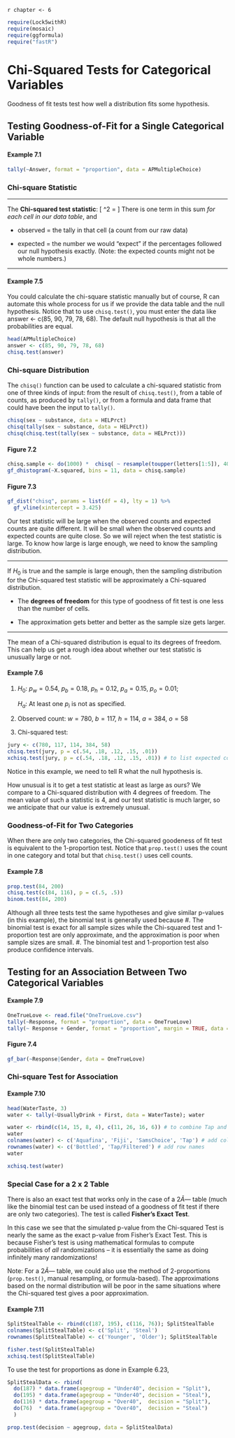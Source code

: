 `r chapter <- 6`
```r
require(Lock5withR)
require(mosaic)
require(ggformula)
require("fastR")
```

# Chi-Squared Tests for Categorical Variables

<!-- do(10) *  chisq.test(tally( ~ resample(toupper(letters[1:5]), 400) ) )$statistic -->
<!-- rmultinom(10, 400, prob = c(.2, .2, .2, .2, .2)) -->

Goodness of fit tests test how well a distribution fits some hypothesis.

## Testing Goodness-of-Fit for a Single Categorical Variable

#### Example 7.1 {-}

```r
tally(~Answer, format = "proportion", data = APMultipleChoice)
```


<!-- ### Null and Alternative Hypotheses {-} -->
<!-- Example 7.2 -->

<!-- ### Expected Counts {-} -->
<!-- Example 7.3 -->
<!-- Example 7.4 -->

### Chi-square Statistic {-}


----

The **Chi-squared test statistic**:
\[
\chi^2 = \sum \frac{(\mbox{observed} - \mbox{expected})^2 }{ \mbox{expected} }
\]
There is one term in this sum _for each cell in our data table_, and

<span class="itemize">

* observed $=$ the tally in that cell (a count from our raw data)

* expected $=$ the number we would "expect" if the percentages followed our null hypothesis exactly.  (Note: the expected counts might not be whole numbers.)

</span>

----


#### Example 7.5 {-}

You could calculate the chi-square statistic manually but of course, R  can automate this whole process for us if we provide the data table and the null hypothesis. Notice that to use `chisq.test()`, you must enter the data like answer <- c(85, 90, 79, 78, 68). The default null hypothesis is that all the probabilities are equal.

```r
head(APMultipleChoice)
answer <- c(85, 90, 79, 78, 68)
chisq.test(answer)
```


<!-- #### Figure 7.1 {-} -->

### Chi-square Distribution {-}

The `chisq()` function can be used to calculate a chi-squared statistic from one 
of three kinds of input: from the result of `chisq.test()`, from a table of counts, as 
produced by `tally()`, or from a formula and data frame that could have been the input
to `tally()`.

```r
chisq(sex ~ substance, data = HELPrct)
chisq(tally(sex ~ substance, data = HELPrct))
chisq(chisq.test(tally(sex ~ substance, data = HELPrct)))
```


#### Figure 7.2 {-}

```r
chisq.sample <- do(1000) *  chisq( ~ resample(toupper(letters[1:5]), 400))
gf_dhistogram(~X.squared, bins = 11, data = chisq.sample)
```


#### Figure 7.3 {-}

```r
gf_dist("chisq", params = list(df = 4), lty = 1) %>%
  gf_vline(xintercept = 3.425)
```

<!-- AuthNote --- using vline instead of coloring sections, add label for at 3.424 -->
Our test statistic will be large when the observed counts and expected counts are quite different.  It will be small when the observed counts and expected counts are quite close.  So we will reject when the test statistic is large. To know how large is large enough, we need to know the sampling distribution.


----

If $H_0$ is true and the sample is large enough, then the sampling distribution for the Chi-squared test statistic will be approximately a Chi-squared distribution.  

<span class="itemize">

  * The **degrees of freedom** for this type of goodness of fit test is one less than the number of cells.

  * The approximation gets better and better as the sample size gets larger.

</span>

----


The mean of a Chi-squared distribution is equal to its degrees of freedom. This can help us get a rough idea about whether our test statistic is unusually large or not.

#### Example 7.6 {-}

<span class="enumerate">
  
#. $H_0$: $p_w= 0.54$, $p_b= 0.18$, $p_h= 0.12$, $p_a= 0.15$, $p_o= 0.01$;  
  
    $H_a$: At least one $p_i$ is not as specified.
  
#. Observed count: $w=780$, $b=117$, $h=114$, $a=384$, $o=58$
#. Chi-squared test:

```r
jury <- c(780, 117, 114, 384, 58)
chisq.test(jury, p = c(.54, .18, .12, .15, .01))
xchisq.test(jury, p = c(.54, .18, .12, .15, .01)) # to list expected counts
```

Notice in this example, we need to tell R  what the null hypothesis is.

How unusual is it to get a test statistic at least as large as 
ours? We compare to a Chi-squared distribution with 4 degrees of freedom. The mean value of such a statistic is 4, and our test statistic is much larger, so we anticipate that our value is extremely unusual.
</span>

<!-- Example 7.7 -->

### Goodness-of-Fit for Two Categories {-}

When there are only two categories, the Chi-squared goodeness of fit test is equivalent to the 1-proportion test. Notice that `prop.test()` uses the count in one category and total but that `chisq.test()` uses cell counts.

#### Example 7.8 {-}

```r
prop.test(84, 200)
chisq.test(c(84, 116), p = c(.5, .5))
binom.test(84, 200)
```


Although all three tests test the same hypotheses and give similar p-values (in this
example), the binomial test is generally used because
<span class="itemize">
#. The binomial test is exact for all sample sizes while the Chi-squared test and 1-proportion test
are only approximate, and the approximation is poor when sample sizes are small.
#.   The binomial test and 1-proportion test also produce confidence intervals.
</span>


## Testing for an Association Between Two Categorical Variables

#### Example 7.9 {-}

```r
OneTrueLove <- read.file("OneTrueLove.csv")
tally(~Response, format = "proportion", data = OneTrueLove)
tally(~ Response + Gender, format = "proportion", margin = TRUE, data = OneTrueLove)
```


#### Figure 7.4 {-}

```r
gf_bar(~Response|Gender, data = OneTrueLove)
```


<!-- ### Null and Alternative Hypothesis {-} -->
<!-- ### Expected Counts for a Two-Way Table {-} -->

### Chi-square Test for Association {-}

#### Example 7.10 {-}

```r
head(WaterTaste, 3)
water <- tally(~UsuallyDrink + First, data = WaterTaste); water
```

```r
water <- rbind(c(14, 15, 8, 4), c(11, 26, 16, 6)) # to combine Tap and Filtered
water
colnames(water) <- c('Aquafina', 'Fiji', 'SamsChoice', 'Tap') # add column names
rownames(water) <- c('Bottled', 'Tap/Filtered') # add row names
water
```

```r
xchisq.test(water)
```


### Special Case for a 2 x 2 Table {-}

There is also an exact test that works only in the case of a $2Ã—$ table (much like the binomial test can be used instead of a goodness of fit test if there are only two categories).  The test is called **Fisher's Exact Test**.

In this case we see that the simulated p-value from the Chi-squared Test is nearly the same as the exact p-value from Fisher's Exact Test.  This is because Fisher's test is using mathematical formulas to compute probabilities of _all_ randomizations -- it is essentially the same as doing infinitely many randomizations!  

Note: For a $2Ã—$ table, we could also use the method of 2-proportions (`prop.test()`, manual resampling, or formula-based).  The approximations based on the normal distribution will be poor in the same situations where the Chi-squared test gives a poor approximation.

#### Example 7.11 {-}
```r
SplitStealTable <- rbind(c(187, 195), c(116, 76)); SplitStealTable
colnames(SplitStealTable) <- c('Split', 'Steal')
rownames(SplitStealTable) <- c('Younger', 'Older'); SplitStealTable
```

```r
fisher.test(SplitStealTable)
xchisq.test(SplitStealTable)
```

To use the test for proportions as done in Example 6.23,
```r
SplitStealData <- rbind( 
  do(187) * data.frame(agegroup = "Under40", decision = "Split"),
  do(195) * data.frame(agegroup = "Under40", decision = "Steal"),
  do(116) * data.frame(agegroup = "Over40",  decision = "Split"),
  do(76)  * data.frame(agegroup = "Over40",  decision = "Steal")
  )
```

```r
prop.test(decision ~ agegroup, data = SplitStealData)
```

<!-- ## Goodness of Fit Testing for Simple Hypotheses -->
<!-- This section is currently Unused and has been Deleted-->
<!-- Look back in the source control for this section's code -->

